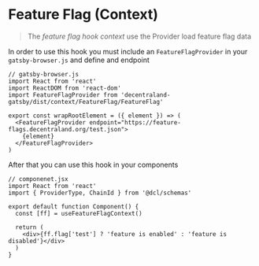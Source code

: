
<Meta title="Context/FeatureFlag/useFeatureFlagContext" />

# Feature Flag (Context)

> The _feature flag hook context_ use the Provider load feature flag data

In order to use this hook you must include an `FeatureFlagProvider` in your `gatsby-browser.js` and define and endpoint

```tsx dark=true
// gatsby-browser.js
import React from 'react'
import ReactDOM from 'react-dom'
import FeatureFlagProvider from 'decentraland-gatsby/dist/context/FeatureFlag/FeatureFlag'

export const wrapRootElement = ({ element }) => (
  <FeatureFlagProvider endpoint="https://feature-flags.decentraland.org/test.json">
    {element}
  </FeatureFlagProvider>
)
```

After that you can use this hook in your components

```tsx dark=true
// componenet.jsx
import React from 'react'
import { ProviderType, ChainId } from '@dcl/schemas'

export default function Component() {
  const [ff] = useFeatureFlagContext()

  return (
    <div>{ff.flag['test'] ? 'feature is enabled' : 'feature is disabled'}</div>
  )
}
```
